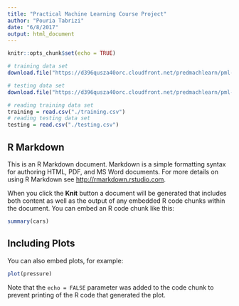 ```yaml
---
title: "Practical Machine Learning Course Project"
author: "Pouria Tabrizi"
date: "6/8/2017"
output: html_document
---
```


```r
knitr::opts_chunk$set(echo = TRUE)
```

```r
# training data set
download.file("https://d396qusza40orc.cloudfront.net/predmachlearn/pml-training.csv", destfile = "./training.csv", method = "curl")

# testing data set
download.file("https://d396qusza40orc.cloudfront.net/predmachlearn/pml-testing.csv", destfile = "./testing.csv", method = "curl")

# reading training data set
training = read.csv("./training.csv")
# reading testing data set
testing = read.csv("./testing.csv")
```

## R Markdown

This is an R Markdown document. Markdown is a simple formatting syntax for authoring HTML, PDF, and MS Word documents. For more details on using R Markdown see <http://rmarkdown.rstudio.com>.

When you click the **Knit** button a document will be generated that includes both content as well as the output of any embedded R code chunks within the document. You can embed an R code chunk like this:

```r
summary(cars)
```

## Including Plots

You can also embed plots, for example:

```r
plot(pressure)
```

Note that the `echo = FALSE` parameter was added to the code chunk to prevent printing of the R code that generated the plot.
